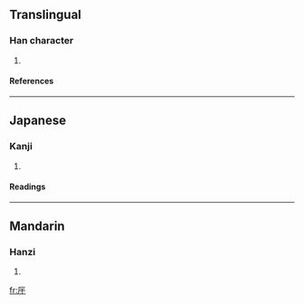 ==Translingual==
===Han character===
{{Han char|rn=27|rad=厂|as=03|sn=5|four=|canj=一一十 (MMJ)}}
# {{defn|Han}}
====References====
{{Han ref|kx=0160.210|dkj=02896|hdz=10068.060|uh=5388|ud=21384}}
----
==Japanese==
===Kanji===
{{ja-kanji|grade=|rs=厂03}}
# {{defn|Japanese}} 
====Readings====
{{ja-readings|on=[[かん]] (kan)|kun=[[がんだれ]] (gandare)}}
----
==Mandarin==
===Hanzi===
{{cmn-hanzi|pin=[[hǎn]] (han3)|wg=han<sup>3</sup>}}
# {{defn|Mandarin}}

[[fr:厈]]